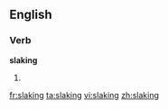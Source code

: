 ==English==

===Verb===
'''slaking'''

# {{present participle of|[[slake]]}}

[[fr:slaking]]
[[ta:slaking]]
[[vi:slaking]]
[[zh:slaking]]